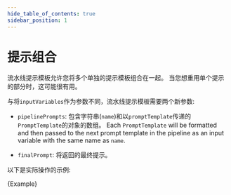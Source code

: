 ```yaml
---
hide_table_of_contents: true
sidebar_position: 1
---
```




# 提示组合

流水线提示模板允许您将多个单独的提示模板组合在一起。
当您想重用单个提示的部分时，这可能很有用。

与将`inputVariables`作为参数不同，流水线提示模板需要两个新参数:

- `pipelinePrompts`: 包含字符串(`name`)和以`promptTemplate`传递的`PromptTemplate`的对象的数组。
  Each `PromptTemplate` will be formatted and then passed to the next prompt template in the pipeline as an input variable with the same name as `name`.

- `finalPrompt`: 将返回的最终提示。

以下是实际操作的示例:




<CodeBlock language="typescript">{Example}</CodeBlock>

